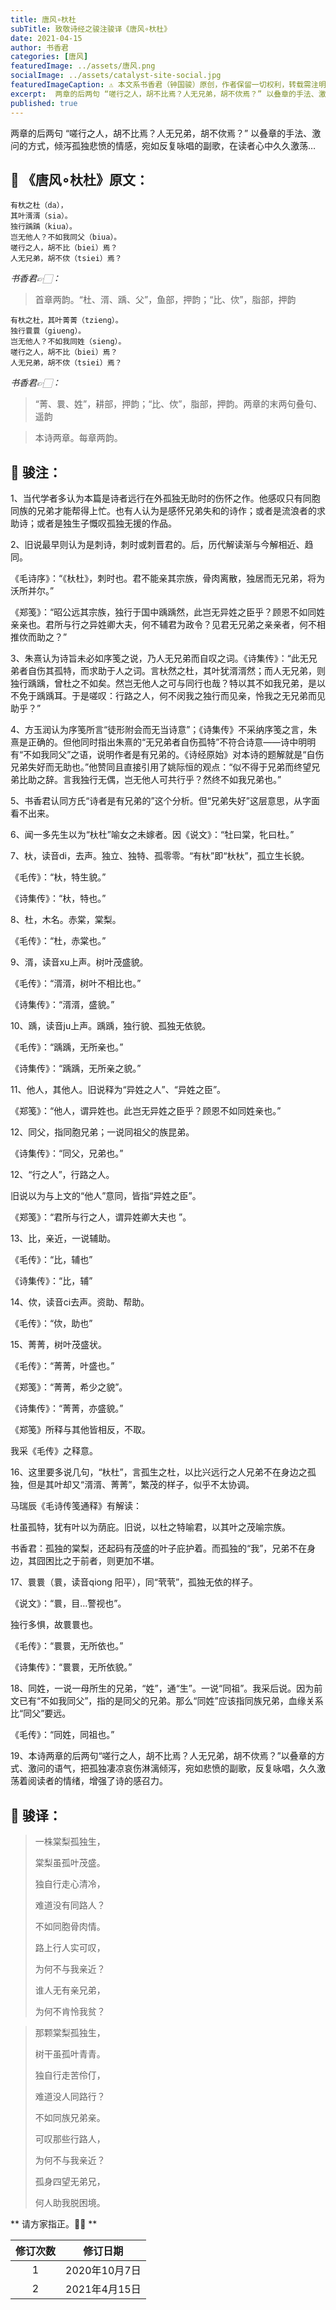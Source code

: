 ```yaml
---
title: 唐风∘杕杜
subTitle: 致敬诗经之骏注骏译《唐风∘杕杜》
date: 2021-04-15
author: 书香君
categories: [唐风]
featuredImage: ../assets/唐风.png
socialImage: ../assets/catalyst-site-social.jpg
featuredImageCaption: ⚠️️ 本文系书香君（钟国骏）原创，作者保留一切权利，转载需注明出处。
excerpt:  两章的后两句 “嗟行之人，胡不比焉？人无兄弟，胡不佽焉？” 以叠章的手法、激问的方式，倾泻孤独悲愤的情感，宛如反复咏唱的副歌，在读者心中久久激荡…
published: true
---
```


两章的后两句
“嗟行之人，胡不比焉？人无兄弟，胡不佽焉？”
以叠章的手法、激问的方式，倾泻孤独悲愤的情感，宛如反复咏唱的副歌，在读者心中久久激荡…

## 🌼 《唐风∘杕杜》原文：

```
有杕之杜（da），
其叶湑湑（sia）。
独行踽踽（kiua）。
岂无他人？不如我同父（biua）。
嗟行之人，胡不比（biei）焉？
人无兄弟，胡不佽（tsiei）焉？
```

*书香君👉🏻：*

> 首章两韵。“杜、湑、踽、父”，鱼部，押韵；“比、佽”，脂部，押韵

```
有杕之杜，其叶菁菁（tzieng）。
独行睘睘（giueng）。
岂无他人？不如我同姓（sieng）。
嗟行之人，胡不比（biei）焉？
人无兄弟，胡不佽（tsiei）焉？
```

*书香君👉🏻：*

> “菁、睘、姓”，耕部，押韵；“比、佽”，脂部，押韵。两章的末两句叠句、遥韵

> 本诗两章。每章两韵。


## 🍁️ 骏注：

1、当代学者多认为本篇是诗者远行在外孤独无助时的伤怀之作。他感叹只有同胞同族的兄弟才能帮得上忙。也有人认为是感怀兄弟失和的诗作；或者是流浪者的求助诗；或者是独生子慨叹孤独无援的作品。

2、旧说最早则认为是刺诗，刺时或刺晋君的。后，历代解读渐与今解相近、趋同。

《毛诗序》：“《杕杜》，刺时也。君不能亲其宗族，骨肉离散，独居而无兄弟，将为沃所并尔。”

《郑笺》：“昭公远其宗族，独行于国中踽踽然，此岂无异姓之臣乎？顾恩不如同姓亲亲也。君所与行之异姓卿大夫，何不辅君为政令？见君无兄弟之亲亲者，何不相推佽而助之？”

3、朱熹认为诗旨未必如序笺之说，乃人无兄弟而自叹之词。《诗集传》：“此无兄弟者自伤其孤特，而求助于人之词。言杕然之杜，其叶犹湑湑然；而人无兄弟，则独行踽踽，曾杜之不如矣。然岂无他人之可与同行也哉？特以其不如我兄弟，是以不免于踽踽耳。于是嗟叹：行路之人，何不闵我之独行而见亲，怜我之无兄弟而见助乎？”

4、方玉润认为序笺所言“徒形附会而无当诗意”；《诗集传》不采纳序笺之言，朱熹是正确的。但他同时指出朱熹的“无兄弟者自伤孤特”不符合诗意——诗中明明有“不如我同父”之语，说明作者是有兄弟的。《诗经原始》对本诗的题解就是“自伤兄弟失好而无助也。”他赞同且直接引用了姚际恒的观点：“似不得于兄弟而终望兄弟比助之辞。言我独行无偶，岂无他人可共行乎？然终不如我兄弟也。”

5、书香君认同方氏“诗者是有兄弟的”这个分析。但“兄弟失好”这层意思，从字面看不出来。

6、闻一多先生以为“杕杜”喻女之未嫁者。因《说文》：“牡曰棠，牝曰杜。”

7、杕，读音di，去声。独立、独特、孤零零。“有杕”即“杕杕”，孤立生长貌。

《毛传》：“杕，特生貌。”

《诗集传》：“杕，特也。”

8、杜，木名。赤棠，棠梨。

《毛传》：“杜，赤棠也。”

9、湑，读音xu上声。树叶茂盛貌。

《毛传》：“湑湑，树叶不相比也。”

《诗集传》：“湑湑，盛貌。”

10、踽，读音ju上声。踽踽，独行貌、孤独无依貌。

《毛传》：“踽踽，无所亲也。”

《诗集传》：“踽踽，无所亲之貌。”

11、他人，其他人。旧说释为“异姓之人”、“异姓之臣”。

《郑笺》：“他人，谓异姓也。此岂无异姓之臣乎？顾恩不如同姓亲也。”

12、同父，指同胞兄弟；一说同祖父的族昆弟。

《诗集传》：“同父，兄弟也。”

12、“行之人”，行路之人。

旧说以为与上文的“他人”意同，皆指“异姓之臣”。

《郑笺》：“君所与行之人，谓异姓卿大夫也 ”。

13、比，亲近，一说辅助。

《毛传》：“比，辅也”

《诗集传》：“比，辅”

14、佽，读音ci去声。资助、帮助。

《毛传》：“佽，助也”

15、菁菁，树叶茂盛状。

《毛传》：“菁菁，叶盛也。”

《郑笺》：“菁菁，希少之貌”。

《诗集传》：“菁菁，亦盛貌。”

《郑笺》所释与其他皆相反，不取。

我采《毛传》之释意。

16、这里要多说几句，“杕杜”，言孤生之杜，以比兴远行之人兄弟不在身边之孤独，但是其叶却又“湑湑、菁菁”，繁茂的样子，似乎不太协调。

马瑞辰《毛诗传笺通释》有解读：

杜虽孤特，犹有叶以为荫庇。旧说，以杜之特喻君，以其叶之茂喻宗族。

书香君：孤独的棠梨，还起码有茂盛的叶子庇护着。而孤独的“我”，兄弟不在身边，其囧困比之于前者，则更加不堪。

17、睘睘（睘，读音qiong 阳平），同“茕茕”，孤独无依的样子。

《说文》：“睘，目…警视也”。

独行多惧，故睘睘也。

《毛传》：“睘睘，无所依也。”

《诗集传》：“睘睘，无所依貌。”

18、同姓，一说一母所生的兄弟，“姓”，通“生”。一说“同祖”。我采后说。因为前文已有“不如我同父”，指的是同父的兄弟。那么“同姓”应该指同族兄弟，血缘关系比“同父”要远。

《毛传》：“同姓，同祖也。”

19、本诗两章的后两句“嗟行之人，胡不比焉？人无兄弟，胡不佽焉？”以叠章的方式、激问的语气，把孤独凄凉哀伤淋漓倾泻，宛如悲愤的副歌，反复咏唱，久久激荡着阅读者的情绪，增强了诗的感召力。


## 🍁️ 骏译：



> 一株棠梨孤独生，
> 
> 棠梨虽孤叶茂盛。
> 
> 独自行走心清冷，
> 
> 难道没有同路人？
> 
> 不如同胞骨肉情。
> 
> 路上行人实可叹，
> 
> 为何不与我亲近？
> 
> 谁人无有亲兄弟，
> 
> 为何不肯怜我贫？
> 

> 那颗棠梨孤独生，
> 
> 树干虽孤叶青青。
> 
> 独自行走苦伶仃，
> 
> 难道没人同路行？
> 
> 不如同族兄弟亲。
> 
> 可叹那些行路人，
> 
> 为何不与我亲近？
> 
> 孤身四望无弟兄，
> 
> 何人助我脱困境。
> 


** 请方家指正。🙏🏻 **

| 修订次数      | 修订日期 |
|   :----: |    :----:   |
|  1   | 2020年10月7日       |
|  2   | 2021年4月15日       |


